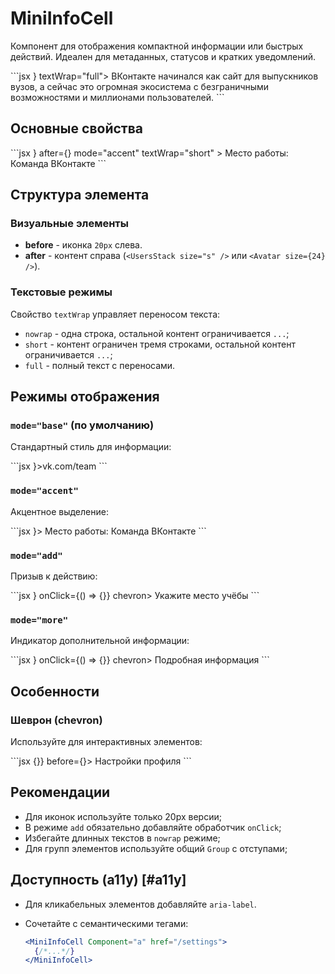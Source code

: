 <Overview>

# MiniInfoCell

Компонент для отображения компактной информации или быстрых действий.
Идеален для метаданных, статусов и кратких уведомлений.

</Overview>

<Playground>
  ```jsx
  <MiniInfoCell before={<Icon20ArticleOutline />} textWrap="full">
    ВКонтакте начинался как сайт для выпускников вузов, а сейчас это огромная экосистема с
    безграничными возможностями и миллионами пользователей.
  </MiniInfoCell>
  ```
</Playground>

## Основные свойства

<Playground>
  ```jsx
  <MiniInfoCell
    before={<Icon20ArticleOutline />}
    after={<Avatar size={24} initials="СД" />}
    mode="accent"
    textWrap="short"
  >
    Место работы: Команда ВКонтакте
  </MiniInfoCell>
  ```
</Playground>

## Структура элемента

### Визуальные элементы

- **before** - иконка `20px` слева.
- **after** - контент справа (`<UsersStack size="s" />` или `<Avatar size={24} />`).

### Текстовые режимы

Свойство `textWrap` управляет переносом текста:

- `nowrap` - одна строка, остальной контент ограничивается `...`;
- `short` - контент ограничен тремя строками, остальной контент ограничивается `...`;
- `full` - полный текст с переносами.

## Режимы отображения

### `mode="base"` (по умолчанию)

Стандартный стиль для информации:

<Playground>
  ```jsx
  <MiniInfoCell before={<Icon20GlobeOutline />}>vk.com/team</MiniInfoCell>
  ```
</Playground>

### `mode="accent"`

Акцентное выделение:

<Playground>
  ```jsx
  <MiniInfoCell mode="accent" before={<Icon20WorkOutline />}>
    Место работы: Команда ВКонтакте
  </MiniInfoCell>
  ```
</Playground>

### `mode="add"`

Призыв к действию:

<Playground>
  ```jsx
  <MiniInfoCell mode="add" before={<Icon20EducationOutline />} onClick={() => {}} chevron>
    Укажите место учёбы
  </MiniInfoCell>
  ```
</Playground>

### `mode="more"`

Индикатор дополнительной информации:

<Playground>
  ```jsx
  <MiniInfoCell mode="more" before={<Icon20InfoCircleOutline />} onClick={() => {}} chevron>
    Подробная информация
  </MiniInfoCell>
  ```
</Playground>

## Особенности

### Шеврон (chevron)

Используйте для интерактивных элементов:

<Playground>
  ```jsx
  <MiniInfoCell chevron onClick={() => {}} before={<Icon20GearOutline />}>
    Настройки профиля
  </MiniInfoCell>
  ```
</Playground>

## Рекомендации

- Для иконок используйте только 20px версии;
- В режиме `add` обязательно добавляйте обработчик `onClick`;
- Избегайте длинных текстов в `nowrap` режиме;
- Для групп элементов используйте общий `Group` с отступами;

## Доступность (a11y) [#a11y]

- Для кликабельных элементов добавляйте `aria-label`.

- Сочетайте с семантическими тегами:

  ```jsx
  <MiniInfoCell Component="a" href="/settings">
    {/*...*/}
  </MiniInfoCell>
  ```
